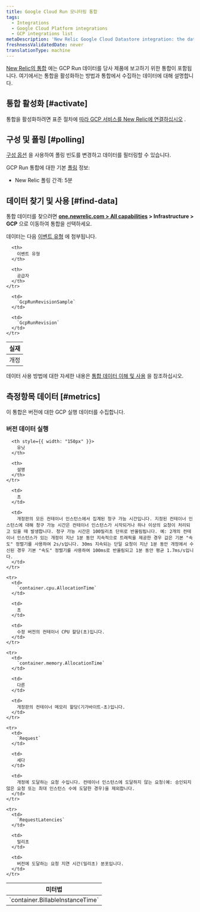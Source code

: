 ```yaml
---
title: Google Cloud Run 모니터링 통합
tags:
  - Integrations
  - Google Cloud Platform integrations
  - GCP integrations list
metaDescription: 'New Relic Google Cloud Datastore integration: the data it reports and how to enable it.'
freshnessValidatedDate: never
translationType: machine
---
```


[New Relic의 통합](/docs/infrastructure/integrations-getting-started/getting-started/introduction-infrastructure-integrations) 에는 GCP Run 데이터를 당사 제품에 보고하기 위한 통합이 포함됩니다. 여기에서는 통합을 활성화하는 방법과 통합에서 수집하는 데이터에 대해 설명합니다.

## 통합 활성화 [#activate]

통합을 활성화하려면 표준 절차에 [따라 GCP 서비스를 New Relic에 연결하십시오](/docs/connect-google-cloud-platform-services-infrastructure) .

## 구성 및 폴링 [#polling]

[구성 옵션](/docs/integrations/new-relic-integrations/getting-started/configure-polling-frequency-data-collection-cloud-integrations) 을 사용하여 폴링 빈도를 변경하고 데이터를 필터링할 수 있습니다.

GCP Run 통합에 대한 기본 [폴링](/docs/integrations/google-cloud-platform-integrations/getting-started/polling-intervals-gcp-integrations) 정보:

* New Relic 폴링 간격: 5분

## 데이터 찾기 및 사용 [#find-data]

통합 데이터를 찾으려면 <DNT>**[one.newrelic.com > All capabilities](https://one.newrelic.com/all-capabilities) > Infrastructure > GCP**</DNT> 으로 이동하여 통합을 선택하세요.

데이터는 다음 [이벤트 유형](/docs/data-apis/understand-data/new-relic-data-types/#event-data) 에 첨부됩니다.

<table>
  <thead>
    <tr>
      <th>
        실재
      </th>

      <th>
        이벤트 유형
      </th>

      <th>
        공급자
      </th>
    </tr>
  </thead>

  <tbody>
    <tr>
      <td>
        개정
      </td>

      <td>
        `GcpRunRevisionSample`
      </td>

      <td>
        `GcpRunRevision`
      </td>
    </tr>
  </tbody>
</table>

데이터 사용 방법에 대한 자세한 내용은 [통합 데이터 이해 및 사용](/docs/infrastructure/integrations/find-use-infrastructure-integration-data) 을 참조하십시오.

## 측정항목 데이터 [#metrics]

이 통합은 버전에 대한 GCP 실행 데이터를 수집합니다.

### 버전 데이터 실행

<table>
  <thead>
    <tr>
      <th style={{ width: "275px" }}>
        미터법
      </th>

      <th style={{ width: "150px" }}>
        유닛
      </th>

      <th>
        설명
      </th>
    </tr>
  </thead>

  <tbody>
    <tr>
      <td>
        `container.BillableInstanceTime`
      </td>

      <td>
        초
      </td>

      <td>
        개정판의 모든 컨테이너 인스턴스에서 집계된 청구 가능 시간입니다. 지정된 컨테이너 인스턴스에 대해 청구 가능 시간은 컨테이너 인스턴스가 시작되거나 하나 이상의 요청이 처리되고 있을 때 발생합니다. 청구 가능 시간은 100밀리초 단위로 반올림됩니다. 예: 2개의 컨테이너 인스턴스가 있는 개정이 지난 1분 동안 지속적으로 트래픽을 제공한 경우 값은 기본 "속도" 정렬기를 사용하여 2s/s입니다. 30ms 지속되는 단일 요청이 지난 1분 동안 개정에서 수신된 경우 기본 "속도" 정렬기를 사용하여 100ms로 반올림되고 1분 동안 평균 1.7ms/s입니다.
      </td>
    </tr>

    <tr>
      <td>
        `container.cpu.AllocationTime`
      </td>

      <td>
        초
      </td>

      <td>
        수정 버전의 컨테이너 CPU 할당(초)입니다.
      </td>
    </tr>

    <tr>
      <td>
        `container.memory.AllocationTime`
      </td>

      <td>
        다른
      </td>

      <td>
        개정판의 컨테이너 메모리 할당(기가바이트-초)입니다.
      </td>
    </tr>

    <tr>
      <td>
        `Request`
      </td>

      <td>
        세다
      </td>

      <td>
        개정에 도달하는 요청 수입니다. 컨테이너 인스턴스에 도달하지 않는 요청(예: 승인되지 않은 요청 또는 최대 인스턴스 수에 도달한 경우)을 제외합니다.
      </td>
    </tr>

    <tr>
      <td>
        `RequestLatencies`
      </td>

      <td>
        밀리초
      </td>

      <td>
        버전에 도달하는 요청 지연 시간(밀리초) 분포입니다.
      </td>
    </tr>
  </tbody>
</table>
